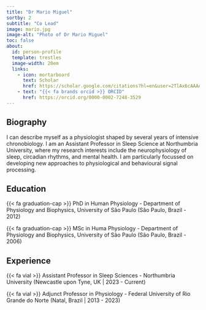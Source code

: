 ```yaml
---
title: "Dr Mario Miguel"
sortby: 2
subtitle: "Co Lead"
image: mario.jpg
image-alt: "Photo of Dr Mario Miguel"
toc: false
about:
  id: person-profile
  template: trestles
  image-width: 20em
  links:
    - icon: mortarboard
      text: Scholar
      href: https://scholar.google.com/citations?hl=en&user=2TlAx6cAAAAJ
    - text: "{{< fa brands orcid >}} ORCID"
      href: https://orcid.org/0000-0002-7248-3529
---
```



:::{#person-profile}

## Biography

I can describe myself as a physiologist shaped by several years of intensive chronobiology. I am an Assistant Professor in Sleep Science at Northumbria University, where my research interests include the neurophysiology of sleep, circadian rhythms, and mental health. I am particularly focussed on developing new approaches to physiological and behavioural signal processing. 

## Education

{{< fa graduation-cap >}} PhD in Human Physiology - Department of Physiology and Biophysics, University of São Paulo (São Paulo, Brazil - 2012)

{{< fa graduation-cap >}} MSc in Huma Physiology - Department of Physiology and Biophysics, University of São Paulo (São Paulo, Brazil - 2006)

## Experience

{{< fa vial >}} Assistant Professor in Sleep Sciences - Northumbria University (Newcastle upon Tyne, UK \| 2023 - Current)

{{< fa vial >}} Adjunct Professor in Physiology - Federal University of Rio Grande do Norte (Natal, Brazil \| 2013 - 2023)


:::

